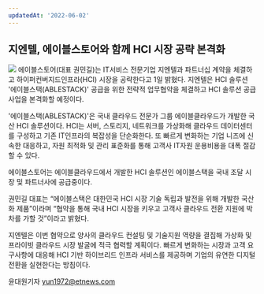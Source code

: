 ```yaml
---
updatedAt: '2022-06-02'
---
```


<h2>지엔텔, 에이블스토어와 함께 HCI 시장 공략 본격화</h2>
<img src='https://github.com/ablecloud-team/ablecloud-homepage/blob/dev/public/images/blog/474-1.jpg?raw=true' />
에이블스토어(대표 권민길)는 IT서비스 전문기업 지엔텔과 파트너십 계약을 체결하고
하이퍼컨버지드인프라(HCI) 시장을 공략한다고 1일 밝혔다. 지엔텔은 HCI 솔루션 '에이블스택(ABLESTACK)'
공급을 위한 전략적 업무협약을 체결하고 HCI 솔루션 공급 사업을 본격화할 예정이다.

'에이블스택(ABLESTACK)'은 국내 클라우드 전문가 그룹 에이블클라우드가 개발한 국산 HCI 솔루션이다.
HCI는 서버, 스토리지, 네트워크를 가상화해 클라우드 데이터센터를 구성하고 기존 IT인프라의 복잡성을 단순화한다.
또 빠르게 변화하는 기업 니즈에 신속한 대응하고, 자원 최적화 및 관리 표준화를 통해 고객사 IT자원 운용비용을 대폭 절감할 수 있다.

에이블스토어는 에이블클라우드에서 개발한 HCI 솔루션인 에이블스택을 국내 조달 시장 및 파트너사에 공급중이다.

권민길 대표는 “에이블스택은 대한민국 HCI 시장 기술 독립과 발전을 위해 개발한 국산화 제품”이라며 “협약을 통해 국내 HCI 시장을 키우고
고객사 클라우드 전환 지원에 박차를 가할 것”이라고 밝혔다.

지엔텔은 이번 협약으로 양사의 클라우드 컨설팅 및 기술지원 역량을 결집해 가상화 및 프라이빗 클라우드 시장 발굴에 적극 협력할 계획이다.
빠르게 변화하는 시장과 고객 요구사항에 대응해 HCI 기반 하이브리드 인프라 서비스를 제공하며 기업의 유연한 디지털 전환을 실현한다는 방침이다.

윤대원기자 yun1972@etnews.com
